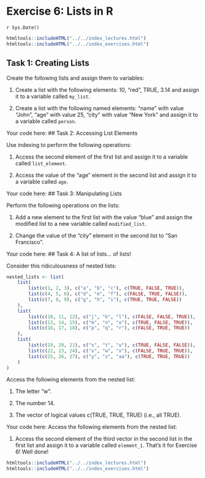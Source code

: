 # Exercise 6: Lists in R
`r Sys.Date()`

```r
htmltools::includeHTML("../../index_lectures.html")
htmltools::includeHTML("../../index_exercises.html")
```



## Task 1: Creating Lists

Create the following lists and assign them to variables:

1. Create a list with the following elements: 10, "red", TRUE, 3.14 and
   assign it to a variable called `my_list`.

2. Create a list with the following named elements: "name" with value "John",
   "age" with value 25, "city" with value "New York" and assign it to a
   variable called `person`.

Your code here:
## Task 2: Accessing List Elements

Use indexing to perform the following operations:

1. Access the second element of the first list and assign it to a variable
   called `list_element`.

2. Access the value of the "age" element in the second list and assign it to
   a variable called `age`.

Your code here:
## Task 3: Manipulating Lists

Perform the following operations on the lists:

1. Add a new element to the first list with the value "blue" and assign the
   modified list to a new variable called `modified_list`.

2. Change the value of the "city" element in the second list to "San
   Francisco".

Your code here:
## Task 4: A list of lists... of lists!

Consider this ridiculousness of nested lists:

```r
nested_lists <- list(
    list(
        list(c(1, 2, 3), c("a", "b", "c"), c(TRUE, FALSE, TRUE)),
        list(c(4, 5, 6), c("d", "e", "f"), c(FALSE, TRUE, FALSE)),
        list(c(7, 8, 9), c("g", "h", "i"), c(TRUE, TRUE, FALSE))
    ),
    list(
        list(c(10, 11, 12), c("j", "k", "l"), c(FALSE, FALSE, TRUE)),
        list(c(13, 14, 15), c("m", "n", "o"), c(TRUE, FALSE, TRUE)),
        list(c(16, 17, 18), c("p", "q", "r"), c(FALSE, TRUE, TRUE))
    ),
    list(
        list(c(19, 20, 21), c("s", "t", "u"), c(TRUE, FALSE, FALSE)),
        list(c(22, 23, 24), c("v", "w", "x"), c(FALSE, TRUE, TRUE)),
        list(c(25, 26, 27), c("y", "z", "aa"), c(TRUE, TRUE, TRUE))
    )
)
```

Access the following elements from the nested list:

1. The letter "w".

2. The number 14.

3. The vector of logical values c(TRUE, TRUE, TRUE) (i.e., all TRUE).

Your code here:
Access the following elements from the nested list:

1. Access the second element of the third vector in the second list in the
  first list and assign it to a variable called `element_1`.
That's it for Exercise 6! Well done!


```r
htmltools::includeHTML("../../index_lectures.html")
htmltools::includeHTML("../../index_exercises.html")
```

